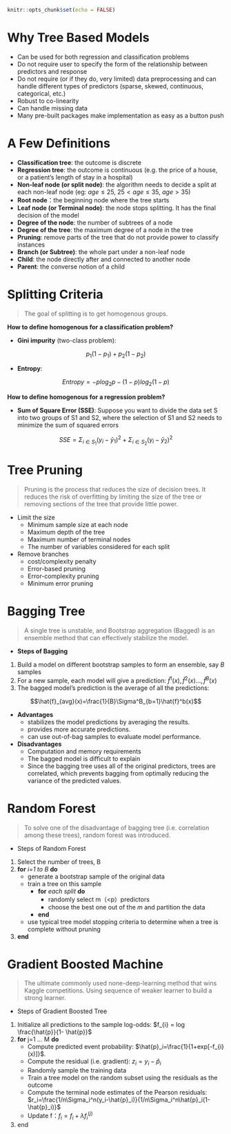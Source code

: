 ```r
knitr::opts_chunk$set(echo = FALSE)
```

# Why Tree Based Models

- Can be used for both regression and classification problems
- Do not require user to specify the form of the relationship between predictors and response 
- Do not require (or if they do, very limited) data preprocessing and can handle different types of predictors (sparse, skewed, continuous, categorical, etc.)
- Robust to co-linearity
- Can handle missing data
- Many pre-built packages make implementation as easy as a button push


# A Few Definitions

- **Classification tree**: the outcome is discrete 
- **Regression tree**: the outcome is continuous (e.g. the price of a house, or a patient's length of stay in a hospital)
- **Non-leaf node (or split node)**: the algorithm needs to decide a split at each non-leaf node  (eg: $age \leq 25$, $25 < age \leq 35$, $age > 35$) 
- **Root node**：the beginning node where the tree starts
- **Leaf node (or Terminal node)**: the node stops splitting. It has the final decision of the model
- **Degree of the node**: the number of subtrees of a node 
- **Degree of the tree**: the maximum degree of a node in the tree
- **Pruning**: remove parts of the tree that do not provide power to classify instances
- **Branch (or Subtree)**: the whole part under a non-leaf node
- **Child**: the node directly after and connected to another node 
- **Parent**: the converse notion of a child

# Splitting Criteria

> The goal of splitting is to get homogenous groups.

**How to define homogenous for a classification problem?**

- **Gini impurity**  (two-class problem):

$$p_{1}(1-p_{1})+p_{2}(1-p_{2})$$

- **Entropy**:

$$Entropy=-plog_{2}p-(1-p)log_{2}(1-p)$$

**How to define homogenous for a regression problem?**

- **Sum of Square Error (SSE)**: Suppose you want to divide the data set S into two groups of S1 and S2, where the selection of S1 and S2 needs to minimize the sum of squared errors

$$SSE=\Sigma_{i\in S_{1}}(y_{i}-\bar{y}_{1})^{2}+\Sigma_{i\in S_{2}}(y_{i}-\bar{y}_{2})^{2}$$

# Tree Pruning

> Pruning is the process that reduces the size of decision trees. It reduces the risk of overfitting by limiting the size of the tree or removing sections of the tree that provide little power.

- Limit the size 
    - Minimum sample size at each node
    - Maximum depth of the tree
    - Maximum number of terminal nodes
    - The number of variables considered for each split

- Remove branches
    - cost/complexity penalty
    - Error-based pruning
    - Error-complexity pruning
    - Minimum error pruning

# Bagging Tree

> A single tree is unstable, and Bootstrap aggregation (Bagged) is an ensemble method that can effectively stabilize the model. 

- **Steps of Bagging**

1. Build a model on different bootstrap samples to form an ensemble, say $B$ samples
2. For a new sample, each model will give a prediction: $\hat{f}^1(x),\hat{f}^2(x)\dots,\hat{f}^B(x)$
3. The bagged model's prediction is the average of all the predictions:

$$\hat{f}_{avg}(x)=\frac{1}{B}\Sigma^B_{b=1}\hat{f}^b(x)$$

- **Advantages**
    - stabilizes the model predictions by averaging the results.
    - provides more accurate predictions.
    - can use out-of-bag samples to evaluate model performance.
    
- **Disadvantages**
    - Computation and memory requirements
    - The bagged model is difficult to explain
    - Since the bagging tree uses all of the original predictors,  trees are correlated, which prevents bagging from optimally reducing the variance of the predicted values.

# Random Forest

> To solve one of the disadvantage of bagging tree (i.e. correlation among these trees), random forest was introduced.

- Steps of Random Forest
 
1. Select the number of trees, B
2. **for** _i=1 to B_ **do**
    - generate a bootstrap sample of the original data
    - train a tree on this sample
         - **for** _each split_ **do**
              - randomly select m（<p）predictors
              - choose the best one out of the $m$ and partition the data
         - **end**
    - use typical tree model stopping criteria to determine when a tree is complete without pruning
3. **end**

# Gradient Boosted Machine

> The ultimate commonly used none-deep-learning method that wins Kaggle competitions. Using sequence of weaker learner to build a strong learner.


- Steps of Gradient Boosted Tree

1. Initialize all  predictions to the sample log-odds: $f_{i} = log \frac{\hat{p}}{1- \hat{p}}$
2. **for**  j=1 ... M **do**
    - Compute predicted event probability:  $\hat{p}_i=\frac{1}{1+exp[-f_{i}(x)]}$.
    - Compute the residual (i.e. gradient): $z_i=y_i-\hat{p}_i$
    - Randomly sample the training data
    - Train a tree model on the random subset using the residuals as the outcome
    - Compute the terminal node estimates of the Pearson residuals: $r_i=\frac{1/n\Sigma_i^n(y_i-\hat{p}_i)}{1/n\Sigma_i^n\hat{p}_i(1-\hat{p}_i)}$
    - Update f：$f_i=f_i+\lambda f_i^{(j)}$
3. end